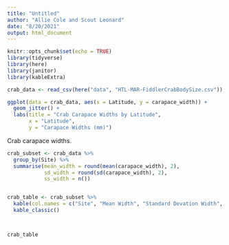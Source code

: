 ```yaml
---
title: "Untitled"
author: "Allie Cole and Scout Leonard"
date: "8/20/2021"
output: html_document
---
```


```r
knitr::opts_chunk$set(echo = TRUE)
library(tidyverse)
library(here)
library(janitor)
library(kableExtra)
```

```r
crab_data <- read_csv(here("data", "HTL-MAR-FiddlerCrabBodySize.csv"))
```

```r
ggplot(data = crab_data, aes(x = Latitude, y = carapace_width)) +
  geom_jitter() +
  labs(title = "Crab Carapace Widths by Latitude",
       x = "Latitude",
       y = "Carapace Widths (mm)")
```


Crab carapace widths. 


```r
crab_subset <- crab_data %>% 
  group_by(Site) %>% 
  summarise(mean_width = round(mean(carapace_width), 2), 
            sd_width = round(sd(carapace_width), 2), 
            ss_width = n())


crab_table <- crab_subset %>% 
  kable(col.names = c("Site", "Mean Width", "Standard Devation Width", "Sample Size")) %>% 
  kable_classic()



crab_table
```











